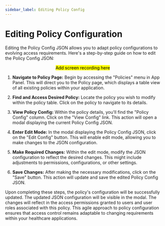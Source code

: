 ```yaml
---
sidebar_label: Editing Policy Config
---
```


# Editing Policy Configuration

Editing the Policy Config JSON allows you to adapt policy configurations to evolving access requirements. Here's a step-by-step guide on how to edit the Policy Config JSON:

<center> <mark> Add screen recording here </mark> </center>

1. **Navigate to Policy Page:**
   Begin by accessing the "Policies" menu in App Panel. This will direct you to the Policy page, which displays a table view of all existing policies within your application.

2. **Find and Access Desired Policy:**
   Locate the policy you wish to modify within the policy table. Click on the policy to navigate to its details.

3. **View Policy Config:**
   Within the policy details, you'll find the "Policy Config" column. Click on the "View Config" link. This action will open a modal displaying the current Policy Config JSON.

4. **Enter Edit Mode:**
   In the modal displaying the Policy Config JSON, click on the "Edit Config" button. This will enable edit mode, allowing you to make changes to the JSON configuration.

5. **Make Required Changes:**
   Within the edit mode, modify the JSON configuration to reflect the desired changes. This might include adjustments to permissions, configurations, or other settings.

6. **Save Changes:**
   After making the necessary modifications, click on the "Save" button. This action will update and save the edited Policy Config JSON.

Upon completing these steps, the policy's configuration will be successfully updated. The updated JSON configuration will be visible in the modal. The changes will reflect in the access permissions granted to users and user roles associated with this policy. This agile approach to policy configuration ensures that access control remains adaptable to changing requirements within your healthcare applications.